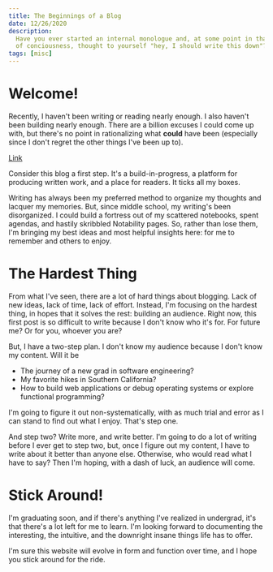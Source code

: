 ```yaml
---
title: The Beginnings of a Blog
date: 12/26/2020
description:
  Have you ever started an internal monologue and, at some point in that stream
  of conciousness, thought to yourself "hey, I should write this down"?
tags: [misc]
---
```


# Welcome!

Recently, I haven't been writing or reading nearly enough. I also haven't been
building nearly enough. There are a billion excuses I could come up with, but
there's no point in rationalizing what **could** have been (especially since I
don't regret the other things I've been up to).

[Link](https://google.com)

Consider this blog a first step. It's a build-in-progress, a platform for
producing written work, and a place for readers. It ticks all my boxes.

Writing has always been my preferred method to organize my thoughts and lacquer
my memories. But, since middle school, my writing's been disorganized. I could
build a fortress out of my scattered notebooks, spent agendas, and hastily
skribbled Notability pages. So, rather than lose them, I'm bringing my best
ideas and most helpful insights here: for me to remember and others to enjoy.

# The Hardest Thing

From what I've seen, there are a lot of hard things about blogging. Lack of new
ideas, lack of time, lack of effort. Instead, I'm focusing on the hardest thing,
in hopes that it solves the rest: building an audience. Right now, this first
post is so difficult to write because I don't know who it's for. For future me?
Or for you, whoever you are?

But, I have a two-step plan. I don't know my audience because I don't know my
content. Will it be

- The journey of a new grad in software engineering?
- My favorite hikes in Southern California?
- How to build web applications or debug operating systems or explore functional
  programming?

I'm going to figure it out non-systematically, with as much trial and error as I
can stand to find out what I enjoy. That's step one.

And step two? Write more, and write better. I'm going to do a lot of writing
before I ever get to step two, but, once I figure out my content, I have to
write about it better than anyone else. Otherwise, who would read what I have to
say? Then I'm hoping, with a dash of luck, an audience will come.

# Stick Around!

I'm graduating soon, and if there's anything I've realized in undergrad, it's
that there's a lot left for me to learn. I'm looking forward to documenting the
interesting, the intuitive, and the downright insane things life has to offer.

I'm sure this website will evolve in form and function over time, and I hope you
stick around for the ride.

